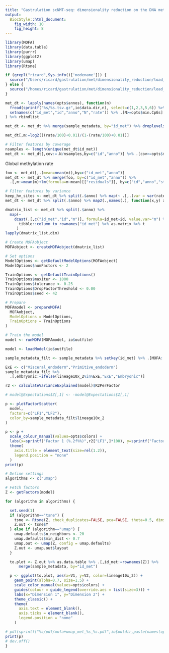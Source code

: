 ```yaml
---
title: "Gastrulation scNMT-seq: dimensionality reduction on the DNA methylation data"
output:
  BiocStyle::html_document: 
    fig_width: 10
    fig_height: 8
---
```


```r
library(MOFA)
library(data.table)
library(purrr)
library(ggplot2)
library(umap)
library(Rtsne)
```

```r
if (grepl("ricard",Sys.info()['nodename'])) {
  source("/Users/ricard/gastrulation/met/dimensionality_reduction/load_settings.R")
} else {
  source("/homes/ricard/gastrulation/met/dimensionality_reduction/load_settings.R")
}
```

<!-- Load methylation data -->
```r
met_dt <- lapply(names(opts$annos), function(n)
  fread(sprintf("%s/%s.tsv.gz",io$data.dir,n), select=c(1,2,3,5,6)) %>%
  setnames(c("id_met","id","anno","N","rate")) %>% .[N>=opts$min.CpGs] %>% .[,N:=NULL]
) %>% rbindlist
```

<!-- Merge methylation data and sample metadata -->
```r
met_dt <- met_dt %>% merge(sample_metadata, by="id_met") %>% droplevels()
```

<!-- Calculate M value from Beta value -->
```r
met_dt[,m:=log2(((rate/100)+0.01)/(1-(rate/100)+0.01))]
```

<!-- Filter data -->
```r
# Filter features by coverage
nsamples <- length(unique(met_dt$id_met))
met_dt <- met_dt[,cov:=.N/nsamples,by=c("id","anno")] %>% .[cov>=opts$min.coverage] %>% .[,c("cov"):=NULL]
```

<!-- Regress out covariates -->
Global methylation rate
```r
foo <- met_dt[,.(mean=mean(m)),by=c("id_met","anno")]
met_dt <- met_dt %>% merge(foo, by=c("id_met","anno")) %>%
  .[,m:=mean(m)+lm(formula=m~mean)[["residuals"]], by=c("id","anno","stage_lineage")]
```

<!-- Filter data -->
```r
# Filter features by variance
keep_hv_sites <- met_dt %>% split(.$anno) %>% map(~ .[,.(var = var(rate)), by="id"] %>% .[var>0] %>% setorder(-var) %>% head(n = opts$nfeatures) %>% .$id)
met_dt <- met_dt %>% split(.$anno) %>% map2(.,names(.), function(x,y) x[id %in% keep_hv_sites[[y]]]) %>% rbindlist
```

<!-- Create matrix from the data.table -->
```r
dmatrix_list <- met_dt %>% split(.$anno) %>% 
  map(~
    dcast(.[,c("id_met","id","m")], formula=id_met~id, value.var="m") %>% as.data.frame %>% 
      tibble::column_to_rownames("id_met") %>% as.matrix %>% t
     )
lapply(dmatrix_list,dim)
```

<!-- Fit MOFA model -->
```r
# Create MOFAobject
MOFAobject <- createMOFAobject(dmatrix_list)

# Set options
ModelOptions <- getDefaultModelOptions(MOFAobject)
ModelOptions$numFactors <- 2

TrainOptions <- getDefaultTrainOptions()
TrainOptions$maxiter <- 1000
TrainOptions$tolerance <- 0.25
TrainOptions$DropFactorThreshold <- 0.00
TrainOptions$seed <- 42

# Prepare
MOFAmodel <- prepareMOFA(
  MOFAobject,
  ModelOptions = ModelOptions, 
  TrainOptions = TrainOptions
)

# Train the model
model <- runMOFA(MOFAmodel, io$outfile)
```



<!-- Load pretrained model -->
```r
model <- loadModel(io$outfile)
```

<!-- Sort sample metadata to match the order of the sample names in MOFA -->
```r
sample_metadata_filt <- sample_metadata %>% setkey(id_met) %>% .[MOFA::sampleNames(model)]
```

<!-- Classify cells as embryonic or extra-embryonic -->
```r
ExE <- c("Visceral_endoderm","Primitive_endoderm")
sample_metadata_filt %>%
  .[,embryonic:=ifelse(lineage10x_2%in%ExE,"ExE","Embryonic")]
```

<!-- Calculate variance explained per factor and view -->
```r
r2 <- calculateVarianceExplained(model)$R2PerFactor
```
<!-- (Optional) Rotate a factor -->
```r
# model@Expectations$Z[,1] <- -model@Expectations$Z[,1]
```

<!-- Scatter plots of Factors -->
```r
p <- plotFactorScatter(
  model, 
  factors=c("LF1","LF2"), 
  color_by=sample_metadata_filt$lineage10x_2
)

p <- p + 
  scale_colour_manual(values=opts$colors) +
  labs(x=sprintf("Factor 1 (%.2f%%)",r2["LF1",]*100), y=sprintf("Factor 2 (%.2f%%)",r2["LF2",]*100)) +
  theme(
    axis.title = element_text(size=rel(1.2)),
    legend.position = "none"
  )
print(p)
```

<!-- Non-linear dimensionality reduction from MOFA factors -->
```r
# Define settings
algorithms <- c("umap")

# Fetch factors
Z <- getFactors(model)

for (algorithm in algorithms) {

  set.seed(1)
  if (algorithm=="tsne") {
    tsne <- Rtsne(Z, check_duplicates=FALSE, pca=FALSE, theta=0.5, dims=2)
    Z.out <- tsne$Y
  } else if (algorithm=="umap") {
    umap.defaults$n_neighbors <- 20
    umap.defaults$min_dist <- 0.7
    umap.out <- umap(Z, config = umap.defaults)
    Z.out <- umap.out$layout
  }

  to.plot <- Z.out %>% as.data.table %>% .[,id_met:=rownames(Z)] %>%
      merge(sample_metadata, by="id_met")

  p <- ggplot(to.plot, aes(x=V1, y=V2, color=lineage10x_2)) +
    geom_point(alpha=0.7, size=1.5) +
    scale_color_manual(values=opts$colors) +
    guides(colour = guide_legend(override.aes = list(size=3))) +
    labs(x="Dimension 1", y="Dimension 2") +
    theme_classic() +
    theme(
      axis.text = element_blank(),
      axis.ticks = element_blank(),
      legend.position = "none"
    )

# pdf(sprintf("%s/pdf/mofa+umap_met_%s_%s.pdf",io$outdir,paste(names(opts$annos), collapse="_"), paste(opts$stage_lineage, collapse="_")), useDingbats = F, onefile = F, width=6, height=6)
print(p)
# dev.off()
}
```

